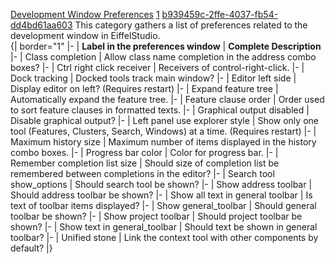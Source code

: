 [[Property:title|Development Window Preferences]]
[[Property:weight|1]]
[[Property:uuid|b939459c-2ffe-4037-fb54-dd4bd61aa603]]
This category gathers a list of preferences related to the development window in EiffelStudio. <br/>
{| border="1" 
|- 
| '''Label in the preferences window'''
| '''Complete Description'''
|- 
| Class completion
| Allow class name completion in the address combo boxes?
|- 
| Ctrl right click receiver
| Receivers of control-right-click.
|- 
| Dock tracking
| Docked tools track main window?
|- 
| Editor left side
| Display editor on left? (Requires restart)
|- 
| Expand feature tree
| Automatically expand the feature tree.
|- 
| Feature clause order
| Order used to sort feature clauses in formatted texts.
|- 
| Graphical output disabled
| Disable graphical output?
|- 
| Left panel use explorer style
| Show only one tool (Features, Clusters, Search, Windows) at a time. (Requires restart)
|- 
| Maximum history size
| Maximum number of items displayed in the history combo boxes.
|- 
| Progress bar color
| Color for progress bar.
|- 
| Remember completion list size
| Should size of completion list be remembered between completions in the editor?
|- 
| Search tool show_options
| Should search tool be shown?
|- 
| Show address toolbar
| Should address toolbar be shown?
|- 
| Show all text in general toolbar
| Is text of toolbar items displayed?
|- 
| Show general_toolbar
| Should general toolbar be shown?
|- 
| Show project toolbar
| Should project toolbar be shown?
|- 
| Show text in general_toolbar
| Should text be shown in general toolbar?
|- 
| Unified stone
| Link the context tool with other components by default?
|}




